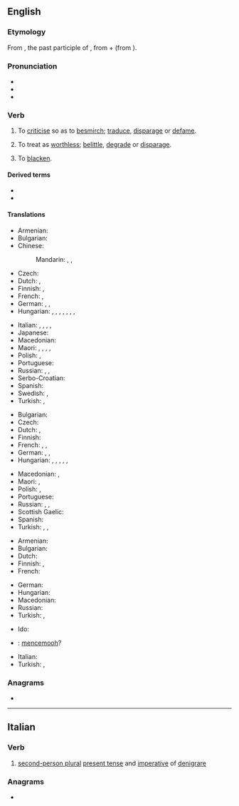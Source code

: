 ==English==
{{was wotd|2009|June|28}}

===Etymology===
From {{der|en|la|dēnigrātus}}, the past participle of {{m|la|dēnigrāre||to blacken}}, from {{m|la|dē}} + {{m|la|nigrare||to blacken}} (from {{m|la|niger||black}}).

===Pronunciation===
* {{IPA|/ˈdɛn.ɪ.ɡɹeɪt/|lang=en}}
* {{audio|en-us-denigrate.ogg|Audio (US)|lang=en}}
* {{audio|en-au-denigrate.ogg|Audio (AU)|lang=en}}

===Verb===
{{en-verb|denigrat}}

# {{lb|en|transitive}} To [[criticise]] so as to [[besmirch]]; [[traduce]], [[disparage]] or [[defame]].
# {{lb|en|transitive}} To treat as [[worthless]]; [[belittle]], [[degrade]] or [[disparage]].
#: {{ux|en|You have no right to '''denigrate''' people and things that you have no personal experience with.}}
# {{lb|en|rare}} To [[blacken]]. <!-- this usage is the literal sense, yet obscure at best -->

====Derived terms====
* {{l|en|denigration}}
* {{l|en|denigratory}}

====Translations====
{{trans-top|to criticise so as to besmirch}}
* Armenian: {{t|hy|սևացնել}}
* Bulgarian: {{t+|bg|очерням}}
* Chinese:
*: Mandarin: {{t+|cmn|玷污|tr=diànwù|sc=Hani}}, {{t+|cmn|詆毀|sc=Hani}}, {{t+|cmn|诋毁|tr=dǐhuǐ|sc=Hani}}
* Czech: {{t+|cs|pošpinit}}
* Dutch: {{t+|nl|kleineren}}, {{t+|nl|denigreren}}
* Finnish: {{t+|fi|mustamaalata}}, {{t+|fi|mustata}}
* French: {{t+|fr|dénigrer}}, {{t+|fr|médire}}
* German: {{t+|de|anschwärzen}}, {{t+|de|verleumden}}, {{t+|de|verunglimpfen}}
* Hungarian: {{t+|hu|gyaláz}}, {{t+|hu|becsmérel}}, {{t+|hu|rágalmaz}}, {{t+|hu|megrágalmaz}}, {{t|hu|szidalmaz}}, {{t|hu|szapul}}, {{t+|hu|befeketít}}, {{t+|hu|mocskol}}
{{trans-mid}}
* Italian: {{t+|it|denigrare}}, {{t+|it|criticare}}, {{t+|it|sparlare}}, {{t+|it|parlare male}}, {{t+|it|diffamare}}
* Japanese: {{t+|ja|侮辱|tr=ぶじょくする, bujoku suru|alt=侮辱する|sc=Jpan}}
* Macedonian: {{t|mk|оцрнува|tr=oc'rnuva}}
* Maori: {{t|mi|whakarōriki}}, {{t|mi|whakahahani}}, {{t|mi|whakatoihara}}, {{t|mi|whakatakē}}, {{t|mi|whakahāwea}}
* Polish: {{t|pl|uwłaczać}}, {{t+|pl|oczerniać}}
* Portuguese: {{t+|pt|denegrir}}
* Russian: {{t+|ru|клевета́ть}}, {{t+|ru|нагова́ривать}}, {{t+|ru|очерня́ть}}
* Serbo-Croatian: {{t+|sh|ocrniti}}
* Spanish: {{t+|es|denigrar}}
* Swedish: {{t|sv|svärta ner}}, {{t|sv|racka ned på}}
* Turkish: {{t+|tr|karalatmak}}, {{t+|tr|siyahlatmak}}
{{trans-bottom}}

{{trans-top|to treat as worthless}}
* Bulgarian: {{t+|bg|омаловажавам}}
* Czech: {{t|cs|znevažovat}}
* Dutch: {{t+|nl|kleineren}}, {{t+|nl|denigreren}}
* Finnish: {{t+|fi|vähätellä}}
* French: {{t+|fr|dénigrer}}, {{t+|fr|rabaisser}}, {{t+|fr|déprécier}}
* German: {{t+|de|verleumden}}, {{t+|de|verunglimpfen}}, {{t+|de|herabsetzen}}
* Hungarian: {{t+|hu|ócsárol}}, {{t|hu|pocskondiáz}}, {{t+|hu|lefitymál}}, {{t+|hu|lekicsinyel}}, {{t+|hu|bagatellizál}}, {{t+|hu|elbagatellizál}}
{{trans-mid}}
* Macedonian: {{t|mk|омаловажува|tr=omalovážuva}}, {{t|mk|понижува|tr=ponížuva}}
* Maori: {{t|mi|whakatūtūā}}, {{t|mi|whakamanumanu}}
* Polish: {{t|pl|pomniejszyć}}, {{t+|pl|umniejszać}}
* Portuguese: {{t+|pt|denegrir}}
* Russian: {{t+|ru|преуменьшать|impf}}, {{t+|ru|умалять|impf}}, {{t+|ru|принижать|impf}}
* Scottish Gaelic: {{t|gd|dèan dìmeas air}}
* Spanish: {{t+|es|denigrar}}
* Turkish: {{t+|tr|aşağılamak}}, {{t+|tr|iftira etmek}}, {{t+|tr|kara çalmak}}
{{trans-bottom}}

{{trans-top|blacken}}
* Armenian: {{t|hy|սևացնել}}
* Bulgarian: {{t+|bg|почерням}}
* Dutch: {{t+|nl|zwartmaken}}
* Finnish: {{t+|fi|mustata}}, {{t|fi|pimentää}}
* French: {{t+|fr|noircir}}
{{trans-mid}}
* German: {{t+|de|anschwärzen}}
* Hungarian: {{t+|hu|befeketít}}
* Macedonian: {{t|mk|оцрнува|tr=oc'rnuva}}
* Russian: {{t+|ru|черни́ть}}
* Turkish: {{t+|tr|karalatmak}}, {{t+|tr|siyahlatmak}}
{{trans-bottom}}

{{checktrans-top}}
* Ido: {{t+check|io|denigrar}}
* {{ttbc|id}}: [[cemooh|mencemooh]]?
{{trans-mid}}
* Italian: {{t+check|it|denigrare}}
* Turkish: {{t+check|tr|küçümsemek}}, {{t+check|tr|kötülemek}}
{{trans-bottom}}

===Anagrams===
* {{anagrams|en|a=adeeginrt|antigreed|dinergate|gratinéed}}

----

==Italian==

===Verb===
{{head|it|verb forms}}

# [[second-person plural]] [[present tense]] and [[imperative]] of [[denigrare]]

===Anagrams===
* {{l|it|gradiente}}